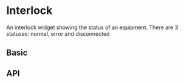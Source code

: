 

<Meta title="Interlock/Interlock" component={Interlock}/>

# Interlock

An interlock widget showing the status of an equipment. There are 3 statuses: normal, error and disconnected

## Basic

<Preview>
  <Story name="Basic">
    <Grid container spacing={2} direction={'row'}>
      <Grid item>
        <Interlock label="normal" status={'normal'}/>
      </Grid>
      <Grid item>
        <Interlock label="error" status={'error'}/>
      </Grid>
      <Grid item>
        <Interlock label="disconnected" status={'disconnected'}/>
      </Grid>
    </Grid>
  </Story>
</Preview>

## API

<Props of={Interlock}/>
